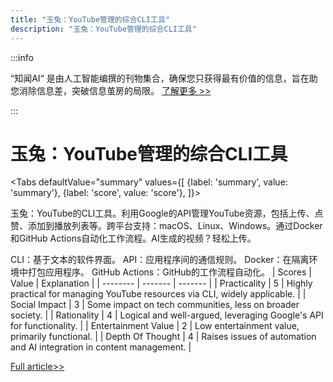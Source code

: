 ```yaml
---
title: "玉兔：YouTube管理的综合CLI工具"
description: "玉兔：YouTube管理的综合CLI工具"
---
```



:::info

“知闻AI“ 是由人工智能编撰的刊物集合，确保您只获得最有价值的信息，旨在助您消除信息差，突破信息茧房的局限。  [了解更多 >>](/zh-Hans/docs/guides)

:::

# 玉兔：YouTube管理的综合CLI工具


<Tabs
	defaultValue="summary"
	values={[
	{label: 'summary', value: 'summary'},
	{label: 'score', value: 'score'},
]}>
<TabItem value="summary">


玉兔：YouTube的CLI工具。利用Google的API管理YouTube资源，包括上传、点赞、添加到播放列表等。跨平台支持：macOS、Linux、Windows。通过Docker和GitHub Actions自动化工作流程。AI生成的视频？轻松上传。

CLI：基于文本的软件界面。
API：应用程序间的通信规则。
Docker：在隔离环境中打包应用程序。
GitHub Actions：GitHub的工作流程自动化。
</TabItem>
<TabItem value="score">
	| Scores     | Value   | Explanation |
	| -------- | ------- | ------- |
	| Practicality  | 5    | Highly practical for managing YouTube resources via CLI, widely applicable.    |
	| Social Impact | 3     | Some impact on tech communities, less on broader society.    |
	| Rationality    | 4    | Logical and well-argued, leveraging Google's API for functionality.    |
	| Entertainment Value    | 2    | Low entertainment value, primarily functional.    |
	| Depth Of Thought    | 4    | Raises issues of automation and AI integration in content management.    |
</TabItem>
</Tabs>

[Full article>>](https://github.com/ruanyf/weekly/issues/4601)

